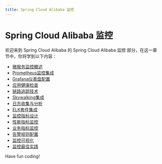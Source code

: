 ```yaml
---
title: Spring Cloud Alibaba 监控
---
```


# Spring Cloud Alibaba 监控

欢迎来到 Spring Cloud Alibaba 的 Spring Cloud Alibaba 监控 部分，在这一章节中，你将学到以下内容：

- [微服务监控概述](./0-microservice-monitoring-overview.mdx)
- [Prometheus监控集成](./1-prometheus-monitoring-integration.mdx)
- [Grafana仪表盘配置](./2-grafana-dashboard-configuration.mdx)
- [应用健康检查](./3-application-health-check.mdx)
- [链路追踪技术](./4-link-tracking-technology.mdx)
- [Skywalking集成](./5-skywalking-integration.mdx)
- [日志收集与分析](./6-log-collection-and-analysis.mdx)
- [ELK套件集成](./7-elk-suite-integration.mdx)
- [监控指标设计](./8-monitoring-indicator-design.mdx)
- [性能指标监控](./9-performance-indicator-monitoring.mdx)
- [业务指标监控](./10-business-indicator-monitoring.mdx)
- [告警规则配置](./11-alarm-rule-configuration.mdx)
- [监控可视化](./12-monitoring-visualization.mdx)
- [监控最佳实践](./13-monitoring-best-practices.mdx)

Have fun coding!
